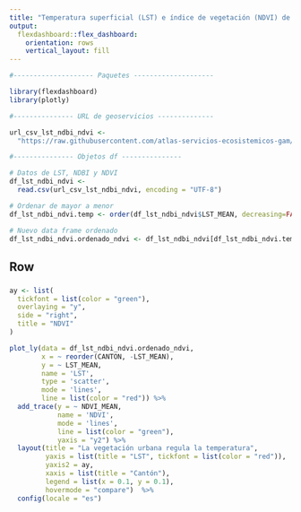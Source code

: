```yaml
---
title: "Temperatura superficial (LST) e índice de vegetación (NDVI) de la Gran Área Metropolitana"
output: 
  flexdashboard::flex_dashboard:
    orientation: rows
    vertical_layout: fill
---
```


```r
#-------------------- Paquetes --------------------

library(flexdashboard)
library(plotly)

#--------------- URL de geoservicios --------------

url_csv_lst_ndbi_ndvi <-
  "https://raw.githubusercontent.com/atlas-servicios-ecosistemicos-gam/datos-calentamiento-urbano/main/gam/stats-lst-ndbi-ndvi.csv"

#--------------- Objetos df ---------------

# Datos de LST, NDBI y NDVI
df_lst_ndbi_ndvi <- 
  read.csv(url_csv_lst_ndbi_ndvi, encoding = "UTF-8")

# Ordenar de mayor a menor
df_lst_ndbi_ndvi.temp <- order(df_lst_ndbi_ndvi$LST_MEAN, decreasing=FALSE)

# Nuevo data frame ordenado
df_lst_ndbi_ndvi.ordenado_ndvi <- df_lst_ndbi_ndvi[df_lst_ndbi_ndvi.temp,]

```

Row
-----------------------------------------------------------------------

### 

```r

ay <- list(
  tickfont = list(color = "green"),
  overlaying = "y",
  side = "right",
  title = "NDVI"
)

plot_ly(data = df_lst_ndbi_ndvi.ordenado_ndvi,
        x = ~ reorder(CANTON, -LST_MEAN),
        y = ~ LST_MEAN,
        name = 'LST',
        type = 'scatter',
        mode = 'lines',
        line = list(color = "red")) %>%
  add_trace(y = ~ NDVI_MEAN,
            name = 'NDVI',
            mode = 'lines',
            line = list(color = "green"),
            yaxis = "y2") %>%  
  layout(title = "La vegetación urbana regula la temperatura",
         yaxis = list(title = "LST", tickfont = list(color = "red")),
         yaxis2 = ay,
         xaxis = list(title = "Cantón"),
         legend = list(x = 0.1, y = 0.1),
         hovermode = "compare")  %>%
  config(locale = "es")

```
